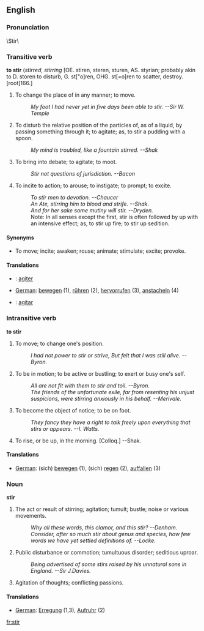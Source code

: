 ==English==
===Pronunciation===
\Stir\

===Transitive verb===
'''to stir''' (''stirred'', ''stirring''
[OE. stiren, steren, sturen, AS. styrian;
probably akin to D. storen to disturb, G. st["o]ren, OHG.
st[=o]ren to scatter, destroy. [root]166.]

# To change the place of in any manner; to move.
#:''My foot I had never yet in five days been able to stir.  --Sir W. Temple''
# To disturb the relative position of the particles of, as of a liquid, by passing something through it; to agitate; as, to stir a pudding with a spoon.
#:''My mind is troubled, like a fountain stirred.  --Shak''
# To bring into debate; to agitate; to moot.
#:''Stir not questions of jurisdiction.   --Bacon''
# To incite to action; to arouse; to instigate; to prompt; to excite.
#:''To stir men to devotion. --Chaucer''
#:''An Ate, stirring him to blood and strife. --Shak.''
#:''And for her sake some mutiny will stir. --Dryden.''
#:Note: In all senses except the first, stir is often followed by up with an intensive effect; as, to stir up fire; to stir up sedition.

====Synonyms====
* To move; incite; awaken; rouse; animate; stimulate; excite; provoke.
====Translations====
* {{fr}} : [[agiter]]
*[[German]]: [[bewegen]] (1), [[rühren]] (2), [[hervorrufen]] (3), [[anstacheln]] (4)
* {{io}} : [[agitar]]

===Intransitive verb===
'''to stir'''
# To move; to change one's position.
#:''I had not power to stir or strive, But felt that I was still alive.  --Byron.''
# To be in motion; to be active or bustling; to exert or busy one's self.
#:''All are not fit with them to stir and toil. --Byron.''
#:''The friends of the unfortunate exile, far from resenting his unjust suspicions, were stirring anxiously in his behalf.  --Merivale.''
# To become the object of notice; to be on foot.
#:''They fancy they have a right to talk freely upon everything that stirs or appears.   --I. Watts.''
# To rise, or be up, in the morning. [Colloq.] --Shak.

====Translations====
*[[German]]: (sich) [[bewegen]] (1), (sich) [[regen]] (2), [[auffallen]] (3)

===Noun===
'''stir'''
#The act or result of stirring; agitation; tumult; bustle; noise or various movements.
#:''Why all these words, this clamor, and this stir?    --Denham.''
#:''Consider, after so much stir about genus and species, how few words we have yet settled definitions of.   --Locke.''
# Public disturbance or commotion; tumultuous disorder; seditious uproar.
#:''Being advertised of some stirs raised by his unnatural sons in England.    --Sir J.Davies.''
# Agitation of thoughts; conflicting passions.

====Translations====
*[[German]]: [[Erregung]] (1,3), [[Aufruhr]] (2)

[[fr:stir]]